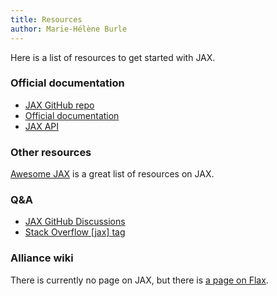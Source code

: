 ```yaml
---
title: Resources
author: Marie-Hélène Burle
---
```


:::{.def}

Here is a list of resources to get started with JAX.

:::

### Official documentation

- [JAX GitHub repo](https://github.com/google/jax)
- [Official documentation](https://jax.readthedocs.io/en/latest/beginner_guide.html#beginner-guide)
- [JAX API](https://jax.readthedocs.io/en/latest/jax.html)

### Other resources

[Awesome JAX](https://github.com/n2cholas/awesome-jax) is a great list of resources on JAX.

### Q&A

- [JAX GitHub Discussions](https://github.com/google/jax/discussions)
- [Stack Overflow [jax] tag](https://stackoverflow.com/questions/tagged/jax)

### Alliance wiki

There is currently no page on JAX, but there is [a page on Flax](https://docs.alliancecan.ca/wiki/Flax).
